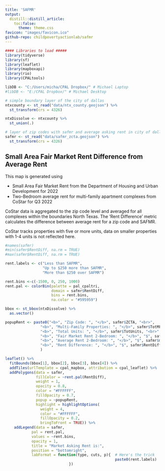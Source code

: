 ```yaml
---
title: 'SAFMR'
output:
  distill::distill_article:
    toc:false:
      theme: theme.css
favicon: "images/favicon.ico"
github-repo: childpovertyactionlab/safmr
---
```


```r
#### Libraries to load #####
library(tidyverse)
library(sf)
library(leaflet)
library(mapboxapi)
library(rio)
library(CPALtools)

libDB <- "C:/Users/micha/CPAL Dropbox/" # Michael Laptop
#libDB <- "E:/CPAL Dropbox/" # Michael Desktop

```

```r
# simple boundary layer of the city of dallas
ntxcounty <- st_read("data/ntx_county.geojson") %>%
  st_transform(crs = 4326)

ntxDissolve <- ntxcounty %>%
  st_union(.)

# layer of zip codes with safmr and average asking rent in city of dallas
safmr <- st_read("data/safmr_zcta.geojson") %>%
  st_transform(crs = 4326)
```

## Small Area Fair Market Rent Difference from Average Rent

This map is generated using 

* Small Area Fair Market Rent from the Department of Housing and Urban Development for 2022
* Two-Bedroom average rent for multi-family apartment complexes from CoStar for Q3 2022

CoStar data is aggregated to the zip code level and averaged for all complexes within the boundaries North Texas.
The 'Rent Difference' metric calculates the difference between average rent for a zip code and SAFMR.

CoStar tracks properties with five or more units, data on smaller properties with 1-4 units is not reflected here.

```r
#names(safmr)
#min(safmr$RentDiff, na.rm = TRUE)
#max(safmr$RentDiff, na.rm = TRUE)

rent.labels <- c("Less than SAFMR",
                 "Up to $250 more than SAFMR",
                 "More than $250 over SAFMR")

rent.bins <-c(-1500, 0, 250, 1000)
rent.pal <- colorBin(palette = pal_cpaltri, 
                     domain = safmr$RentDiff, 
                     bins = rent.bins, 
                     na.color = "#595959")

bbox <- st_bbox(ntxDissolve) %>%
  as.vector()

popupRent <- paste0("<b>", "Zip Code: ", "</b>", safmr$ZCTA, "<br>",
                "<b>", "Multi-Family Properties: ", "</b>", safmr$TotMF, "<br>",
                "<b>", "Total Units: ", "</b>", safmr$TotUnits, "<br>",
                "<b>", "Fair Market Rent 2-Bedroom: ", "</b>", "$", safmr$FairMrkt2BR, "<br>",
                "<b>", "Average Rent 2-Bedroom: ", "</b>", "$", safmr$medRent2BR, "<br>",
                "<b>", "Rent Difference: ", "</b>", "$", safmr$RentDiff, "<br>"
                )

leaflet() %>%
  fitBounds(bbox[1], bbox[2], bbox[3], bbox[4]) %>%
  addTiles(urlTemplate = cpal_mapbox, attribution = cpal_leaflet) %>%
  addPolygons(data = safmr,
              fillColor = ~rent.pal(RentDiff),
              weight = 1,
              opacity = 0.8,
              color = "#FFFFFF",
              fillOpacity = 0.7,
              popup = ~popupRent,
              highlight = highlightOptions(
                weight = 4,
                color = "#FFFFFF",
                fillOpacity = 0.2,
                bringToFront = TRUE)) %>%
    addLegend(data = safmr,
            pal = rent.pal, 
            values = ~rent.bins, 
            opacity = 1, 
            title = "Market Asking Rent is:",
            position = "bottomright",
            labFormat = function(type, cuts, p){  # Here's the trick
                                                  paste0(rent.labels)
                             })
```